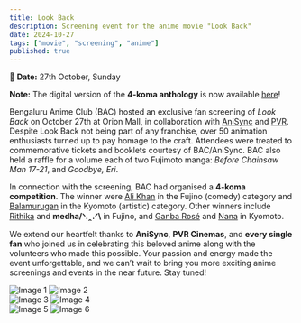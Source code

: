 ```yaml
---
title: Look Back
description: Screening event for the anime movie "Look Back"
date: 2024-10-27
tags: ["movie", "screening", "anime"]
published: true
---
```


📅 **Date:** 27th October, Sunday

<Callout type="warning"> <b> Note:</b> The digital version of the **4-koma anthology** is now available <a href="https://drive.google.com/file/d/1L9g9d4s6XFu-iKqIo4t4Zu3s4_AFX13C/view?usp=sharing" target="_blank">here</a>!</Callout>

Bengaluru Anime Club (BAC) hosted an exclusive fan screening of *Look Back* on October 27th at Orion Mall, in collaboration with [AniSync](https://store.anisync.com/) and [PVR](https://www.pvrcinemas.com/). Despite Look Back not being part of any franchise, over 50 animation enthusiasts turned up to pay homage to the craft. Attendees were treated to commemorative tickets and booklets courtesy of BAC/AniSync. BAC also held a raffle for a volume each of two Fujimoto manga: *Before Chainsaw Man 17-21*, and *Goodbye, Eri*.

In connection with the screening, BAC had organised a **4-koma competition**. The winner were [Ali Khan](https://www.instagram.com/coralmage) in the Fujino (comedy) category and [Balamurugan](https://www.instagram.com/artbybala213) in the Kyomoto (artistic) category. Other winners include [Rithika](https://www.instagram.com/Ritity_egaku) and **medha/ᐠ.ꞈ.ᐟ\\** in Fujino, and [Ganba Rosé](https://www.instagram.com/ganba_rose) and [Nana](https://www.instagram.com/nana_egaki) in Kyomoto.

We extend our heartfelt thanks to **AniSync**, **PVR Cinemas**, and **every single fan** who joined us in celebrating this beloved anime along with the volunteers who made this possible. Your passion and energy made the event unforgettable, and we can’t wait to bring you more exciting anime screenings and events in the near future. Stay tuned!

<div style={{ display: 'grid', gridTemplateColumns: '1fr 1fr', gap: '20px', marginBottom: '-40px' }}>
  <img src="/images/archive/look-back/1.jpeg" alt="Image 1" />
  <img src="/images/archive/look-back/2.jpeg" alt="Image 2" />
</div>

<div style={{ display: 'grid', gridTemplateColumns: '1fr 1fr', gap: '20px', marginBottom: '-40px' }}>
  <img src="/images/archive/look-back/3.jpeg" alt="Image 3" />
  <img src="/images/archive/look-back/4.jpeg" alt="Image 4" />
</div>

<div style={{ display: 'grid', gridTemplateColumns: '1fr 1fr', gap: '20px' }}>
  <img src="/images/archive/look-back/5.jpeg" alt="Image 5" />
  <img src="/images/archive/look-back/6.jpeg" alt="Image 6" />
</div>

